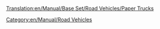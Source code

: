 [[Translation:en/Manual/Base Set/Road Vehicles/Paper Trucks]]

{{en/Manual/Base Set/Road Vehicles/RoadVehicle|name     = Uhl Paper Truck
  |img      = en/Manual/Base Set/Road Vehicles/Uhl Paper Truck.png
  |price    = £4,592 ($9,184)  
  |speed    = 30 mph (48 km/h)
  |annual   = £421 ($842)
  |designed = 1936
  |life     = 15
  |capacity = 15 tonnes of paper
}}
{{en/Manual/Base Set/Road Vehicles/RoadVehicle|name     = Balogh Paper Truck
  |img      = en/Manual/Base Set/Road Vehicles/Balogh Paper Truck.png
  |price    = £5,535 ($11,070) 
  |speed    = 55 mph (88 km/h)
  |annual   = £787 ($1,574)
  |designed = 1979
  |life     = 15
  |capacity = 18 tonnes of paper
}}
{{en/Manual/Base Set/Road Vehicles/RoadVehicle|name     = MPS Paper Truck
  |img      = en/Manual/Base Set/Road Vehicles/MPS Paper Truck.png
  |price    = £5,945 ($11,890) 
  |speed    = 70 mph (112 km/h)
  |annual   = £1,125 ($2,250)
  |designed = 2007
  |life     = 15
  |capacity = 20 tonnes of paper
}}

[[Category:en/Manual/Road Vehicles]]